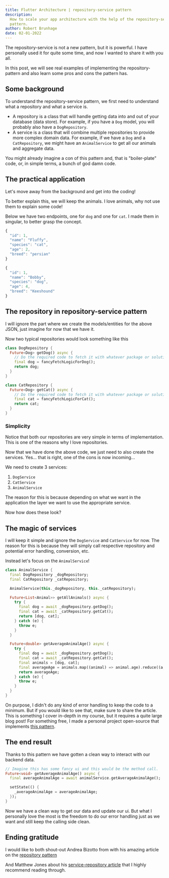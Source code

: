 ```yaml
---
title: Flutter Architecture | repository-service pattern
description:
  How to scale your app architecture with the help of the repository-service
  pattern.
author: Robert Brunhage
date: 02-01-2022
---
```



The repository-service is not a new pattern, but it is powerful. I have
personally used it for quite some time, and now I wanted to share it with you
all.

In this post, we will see real examples of implementing the repository-pattern
and also learn some pros and cons the pattern has.

## Some background

To understand the repository-service pattern, we first need to understand what a
repository and what a service is.

- A repository is a class that will handle getting data into and out of your
  database (data store). For example, if you have a `Dog` model, you will
  probably also have a `DogRepository`.
- A service is a class that will combine multiple repositories to provide more
  complex domain data. For example, if we have a `Dog` and a `CatRepository`, we
  might have an `AnimalService` to get all our animals and aggregate data.

You might already imagine a con of this pattern and, that is "boiler-plate"
code, or, in simple terms, a bunch of god damn code.

## The practical application

Let's move away from the background and get into the coding!

To better explain this, we will keep the animals. I love animals, why not use
them to explain some code!

Below we have two endpoints, one for `dog` and one for `cat`. I made them in
singular, to better grasp the concept.

```js
{
  "id": 1,
  "name": "Fluffy",
  "species": "cat",
  "age": 2,
  "breed": "persian"
}
```

```js
{
  "id": 1,
  "name": "Bobby",
  "species": "dog",
  "age": 4,
  "breed": "Keeshound"
}
```

## The **repository** in repository-service pattern

I will ignore the part where we create the models/entities for the above JSON,
just imagine for now that we have it.

Now two typical repositories would look something like this

```dart
class DogRepository {
  Future<Dog> getDog() async {
    // Do the required code to fetch it with whatever package or solution you want.
    final dog = fancyFetchLogicForDog();
    return dog;
  }
}
```

```dart
class CatRepository {
  Future<Dog> getCat() async {
    // Do the required code to fetch it with whatever package or solution you want.
    final cat = fancyFetchLogicForCat();
    return cat;
  }
}
```

### Simplicity

Notice that both our repositories are very simple in terms of implementation.
This is one of the reasons why I love repositories.

Now that we have done the above code, we just need to also create the services.
Yes... that is right, one of the cons is now incoming...

We need to create 3 services:

1. `DogService`
2. `CatService`
3. `AnimalService`

The reason for this is because depending on what we want in the application the
layer we want to use the appropriate service.

Now how does these look?

## The magic of services

I will keep it simple and ignore the `DogService` and `CatService` for now. The
reason for this is because they will simply call respective repository and
potential error handling, conversion, etc.

Instead let's focus on the `AnimalService`!

```dart
class AnimalService {
  final DogRepository _dogRepository;
  final CatRepository _catRepository;

  AnimalService(this._dogRepository, this._catRepository);

  Future<List<Animal>> getAllAnimals() async {
    try {
      final dog = await _dogRepository.getDog();
      final cat = await _catRepository.getCat();
      return [dog, cat];
    } catch (e) {
      throw e;
    }
  }

  Future<double> getAverageAnimalAge() async {
    try {
      final dog = await _dogRepository.getDog();
      final cat = await _catRepository.getCat();
      final animals = [dog, cat];
      final averageAge = animals.map((animal) => animal.age).reduce((a, b) => a + b) / animals.length;
      return averageAge;
    } catch (e) {
      throw e;
    }
  }
}
```

On purpose, I didn't do any kind of error handling to keep the code to a
minimum. But if you would like to see that, make sure to share the article. This
is something I cover in-depth in my course, but it requires a quite large blog
post! For something free, I made a personal project open-source that implements
[this pattern](https://github.com/RobertBrunhage/budget_together).

<div className="blog_post_component">
  <emailSignup color={"var(--secondary-bg-color)"} />
</div>

## The end result

Thanks to this pattern we have gotten a clean way to interact with our backend
data.

```dart
// Imagine this has some fancy ui and this would be the method call.
Future<void> getAverageAnimalAge() async {
  final averageAnimalAge = await animalService.getAverageAnimalAge();

  setState(() {
    _averageAnimalAge = averageAnimalAge;
  });
}
```

Now we have a clean way to get our data and update our ui. But what I personally
love the most is the freedom to do our error handling just as we want and still
keep the calling side clean.

## Ending gratitude

I would like to both shout-out Andrea Bizotto from with his amazing article on
the
[repository pattern](https://codewithandrea.com/articles/flutter-repository-pattern/)

And Matthew Jones about his
[service-repository article](https://exceptionnotfound.net/the-repository-service-pattern-with-dependency-injection-and-asp-net-core/)
that I highly recommend reading through.

<div className="blog_post_component">
  <blogShareFooter message="Robert's new article about repository-service pattern in Flutter is great, highly recommend it!" />
</div>
